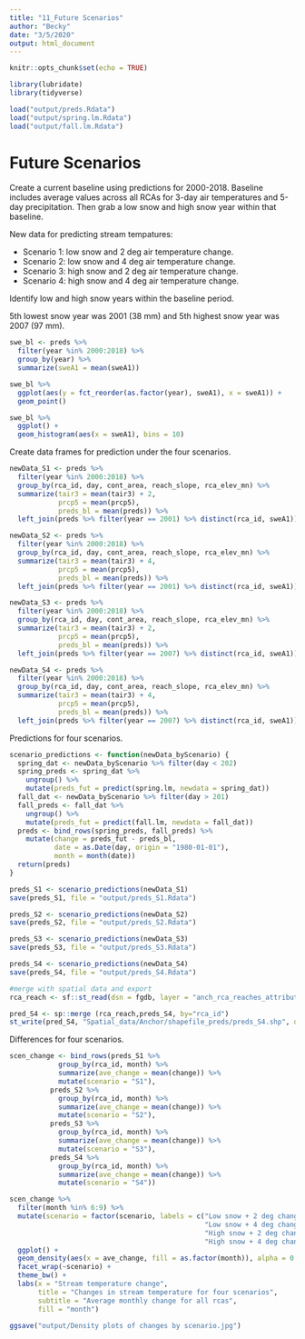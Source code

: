 ```yaml
---
title: "11_Future Scenarios"
author: "Becky"
date: "3/5/2020"
output: html_document
---
```


```r
knitr::opts_chunk$set(echo = TRUE)

library(lubridate)
library(tidyverse)

load("output/preds.Rdata")
load("output/spring.lm.Rdata")
load("output/fall.lm.Rdata")

```


# Future Scenarios

Create a current baseline using predictions for 2000-2018. Baseline includes average values across all RCAs for 3-day air temperatures and 5-day precipitation. Then grab a low snow and high snow year within that baseline. 

New data for predicting stream tempatures:

* Scenario 1: low snow and 2 deg air temperature change.
* Scenario 2: low snow and 4 deg air temperature change.
* Scenario 3: high snow and 2 deg air temperature change.
* Scenario 4: high snow and 4 deg air temperature change.

Identify low and high snow years within the baseline period.

5th lowest snow year was 2001 (38 mm) and 5th highest snow year was 2007 (97 mm).

```r
swe_bl <- preds %>% 
  filter(year %in% 2000:2018) %>% 
  group_by(year) %>% 
  summarize(sweA1 = mean(sweA1))

swe_bl %>% 
  ggplot(aes(y = fct_reorder(as.factor(year), sweA1), x = sweA1)) +
  geom_point() 

swe_bl %>% 
  ggplot() +
  geom_histogram(aes(x = sweA1), bins = 10)

```


Create data frames for prediction under the four scenarios.

```r

newData_S1 <- preds %>% 
  filter(year %in% 2000:2018) %>% 
  group_by(rca_id, day, cont_area, reach_slope, rca_elev_mn) %>% 
  summarize(tair3 = mean(tair3) + 2,
            prcp5 = mean(prcp5),
            preds_bl = mean(preds)) %>% 
  left_join(preds %>% filter(year == 2001) %>% distinct(rca_id, sweA1))

newData_S2 <- preds %>% 
  filter(year %in% 2000:2018) %>% 
  group_by(rca_id, day, cont_area, reach_slope, rca_elev_mn) %>% 
  summarize(tair3 = mean(tair3) + 4,
            prcp5 = mean(prcp5),
            preds_bl = mean(preds)) %>% 
  left_join(preds %>% filter(year == 2001) %>% distinct(rca_id, sweA1))

newData_S3 <- preds %>% 
  filter(year %in% 2000:2018) %>% 
  group_by(rca_id, day, cont_area, reach_slope, rca_elev_mn) %>% 
  summarize(tair3 = mean(tair3) + 2,
            prcp5 = mean(prcp5),
            preds_bl = mean(preds)) %>% 
  left_join(preds %>% filter(year == 2007) %>% distinct(rca_id, sweA1))

newData_S4 <- preds %>% 
  filter(year %in% 2000:2018) %>% 
  group_by(rca_id, day, cont_area, reach_slope, rca_elev_mn) %>% 
  summarize(tair3 = mean(tair3) + 4,
            prcp5 = mean(prcp5),
            preds_bl = mean(preds)) %>% 
  left_join(preds %>% filter(year == 2007) %>% distinct(rca_id, sweA1))

```

Predictions for four scenarios.

```r


scenario_predictions <- function(newData_byScenario) {
  spring_dat <- newData_byScenario %>% filter(day < 202)
  spring_preds <- spring_dat %>% 
    ungroup() %>% 
    mutate(preds_fut = predict(spring.lm, newdata = spring_dat))
  fall_dat <- newData_byScenario %>% filter(day > 201)
  fall_preds <- fall_dat %>% 
    ungroup() %>% 
    mutate(preds_fut = predict(fall.lm, newdata = fall_dat))
  preds <- bind_rows(spring_preds, fall_preds) %>% 
    mutate(change = preds_fut - preds_bl,
           date = as.Date(day, origin = "1980-01-01"),
           month = month(date))
  return(preds)
}

preds_S1 <- scenario_predictions(newData_S1)
save(preds_S1, file = "output/preds_S1.Rdata")

preds_S2 <- scenario_predictions(newData_S2)
save(preds_S2, file = "output/preds_S2.Rdata")

preds_S3 <- scenario_predictions(newData_S3)
save(preds_S3, file = "output/preds_S3.Rdata")

preds_S4 <- scenario_predictions(newData_S4)
save(preds_S4, file = "output/preds_S4.Rdata")

#merge with spatial data and export
rca_reach <- sf::st_read(dsn = fgdb, layer = "anch_rca_reaches_attributed_06022020") %>% mutate(rca_id=reach_id) %>% select(c(rca_id, Shape, Shape_Length))

pred_S4 <- sp::merge (rca_reach,preds_S4, by="rca_id") 
st_write(pred_S4, "Spatial_data/Anchor/shapefile_preds/preds_S4.shp", driver="ESRI Shapefile")


```


Differences for four scenarios.


```r

scen_change <- bind_rows(preds_S1 %>%
            group_by(rca_id, month) %>%
            summarize(ave_change = mean(change)) %>%
            mutate(scenario = "S1"),
          preds_S2 %>% 
            group_by(rca_id, month) %>% 
            summarize(ave_change = mean(change)) %>%
            mutate(scenario = "S2"),
          preds_S3 %>% 
            group_by(rca_id, month) %>% 
            summarize(ave_change = mean(change)) %>%
            mutate(scenario = "S3"),
          preds_S4 %>% 
            group_by(rca_id, month) %>% 
            summarize(ave_change = mean(change)) %>%
            mutate(scenario = "S4"))

scen_change %>%
  filter(month %in% 6:9) %>% 
  mutate(scenario = factor(scenario, labels = c("Low snow + 2 deg change",
                                                "Low snow + 4 deg change",
                                                "High snow + 2 deg change",
                                                "High snow + 4 deg change"))) %>% 
  ggplot() +
  geom_density(aes(x = ave_change, fill = as.factor(month)), alpha = 0.4) +
  facet_wrap(~scenario) +
  theme_bw() +
  labs(x = "Stream temperature change",
       title = "Changes in stream temperature for four scenarios",
       subtitle = "Average monthly change for all rcas",
       fill = "month")

ggsave("output/Density plots of changes by scenario.jpg")
 

```

